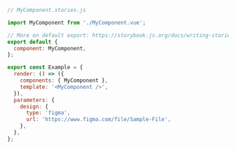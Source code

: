 ```js
// MyComponent.stories.js

import MyComponent from './MyComponent.vue';

// More on default export: https://storybook.js.org/docs/writing-stories/introduction#default-export
export default {
  component: MyComponent,
};

export const Example = {
  render: () => ({
    components: { MyComponent },
    template: '<MyComponent />',
  }),
  parameters: {
    design: {
      type: 'figma',
      url: 'https://www.figma.com/file/Sample-File',
    },
  },
};
```
